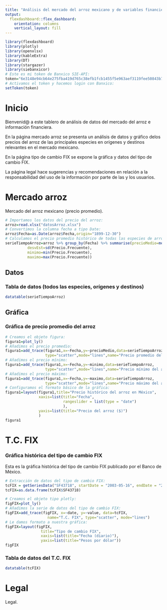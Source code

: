 ```yaml
---
title: "Análisis del mercado del arroz mexicano y de variables financieras"
output: 
  flexdashboard::flex_dashboard:
    orientation: columns
    vertical_layout: fill
---
```


```r
library(flexdashboard)
library(plotly)
library(openxlsx)
library(kableExtra)
library(DT)
library(stargazer)
library(siebanxicor)
# Este es mi token de Banxico SIE-API:
token="6e3148e94cb64e275fba419d765c38efb1fcb1455f5e963aef3119fee50843b7"
# Activamos el token y hacemos login con Banxico:
setToken(token)
```


Inicio {data-icon="fa-home"}
=====================================

Bienvenid@ a este tablero de análisis de datos del mercado del arroz e información financiera.

En la página mercado arroz se presenta un análisis de datos y gráfico delos precios del arroz de las principales especies en orígenes y destinos relevantes en el mercado mexicano.

En la página tipo de cambio FIX se expone la gráfica y datos del tipo de cambio FIX.

La página legal hace sugerencias y recomendaciones en relación a la responsabilidad del uso de la información por parte de las y los usuarios.

Mercado arroz {data-icon="fa-line-chart" data-navmenu="Mercados"}
=====================================
Mercado del arroz mexicano (precio promedio).

```r
# Importamos los datos del precio del arroz:
arroz=read.xlsx("datosArroz.xlsx")
# Convertimos la columna fecha a tipo Date:
arroz$Fecha=as.Date(arroz$Fecha,origin="1899-12-30")
# Calculamos el precio promedio histórico de todas las especies de arroz:
serieTiempoArroz=arroz %>% group_by(Fecha) %>% summarise(precioMedio=mean(Precio.Frecuente),
          desvEst=sd(Precio.Frecuente),
          minimo=min(Precio.Frecuente),
          maximo=max(Precio.Frecuente))
```

Datos {data-width=500}
-------------------------------------
### Tabla de datos (todos las especies, orígenes y destinos)
```r
datatable(serieTiempoArroz)
```


Gráfica {data-width=500}
-------------------------------------
### Gráfica de precio promedio del arroz

```r
# Creamos el objeto figura:
figura1=plot_ly()
# Añadimos el precio promedio:
figura1=add_trace(figura1,x=~Fecha,y=~precioMedio,data=serieTiempoArroz,
                  type="scatter",mode="lines",name="Precio promedio del arroz")
# Añadimos el precio mínimo:
figura1=add_trace(figura1,x=~Fecha,y=~minimo,data=serieTiempoArroz,
                  type="scatter",mode="lines",name="Precio mínimo del arroz")
# Añadimos el precio máximo:
figura1=add_trace(figura1,x=~Fecha,y=~maximo,data=serieTiempoArroz,
                  type="scatter",mode="lines",name="Precio máximo del arroz")
# Configuramos el formato básico de la gráfica:
figura1=layout(figura1,title="Precio histórico del arroz en México",
               xaxis=list(title="Fecha",
                          rangeslider = list(type = "date")
                          ),
               yaxis=list(title="Precio del arroz ($)")
               )
figura1
```

T.C. FIX {data-icon="fa-bank" data-navmenu="Mercados"}
=====================================

### Gráfica histórica del tipo de cambio FIX
Esta es la gráfica histórica del tipo de cambio FIX publicado por el Banco de México.

```r
# Extracción de datos del tipo de cambio FIX:
tcFIX = getSeriesData("SF43718", startDate = "2003-05-16", endDate = "2024-07-09")
tcFIX=as.data.frame(tcFIX$SF43718)
```

```r
# Creamos el objeto tipo plotly:
figFIX=plot_ly()
# Añadimos la serie de datos del tipo de cambio FIX:
figFIX=add_trace(figFIX, x=~date, y=~value, data=tcFIX,
                   name="T.C. FIX", type="scatter", mode="lines")
# Le damos formato a nuestra gráfica:
figFIX=layout(figFIX, 
                title="Tipo de cambio FIX",
                xaxis=list(title="Fecha (diario)"), 
                yaxis=list(title="Pesos por dólar"))
figFIX
```

### Tabla de datos del T.C. FIX

```r
datatable(tcFIX)
```

Legal {data-icon="fa-legal"}
=====================================

Legal.